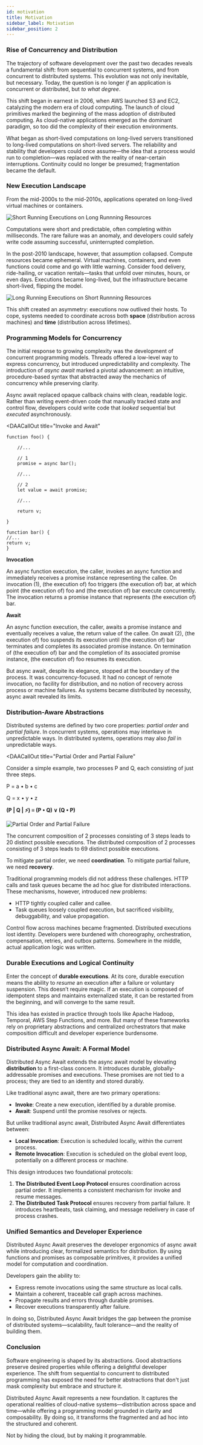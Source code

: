 ```yaml
---
id: motivation
title: Motivation
sidebar_label: Motivation
sidebar_position: 2
---
```



<DAACallOut title="Historical context and motivation for Distributed Async Await"></DAACallOut>

### Rise of Concurrency and Distribution

The trajectory of software development over the past two decades reveals a fundamental shift: from sequential to concurrent systems, and from concurrent to distributed systems.
This evolution was not only inevitable, but necessary.
Today, the question is no longer _if_ an application is concurrent or distributed, but _to what degree_.

This shift began in earnest in 2006, when AWS launched S3 and EC2, catalyzing the modern era of cloud computing.
The launch of cloud primitives marked the beginning of the mass adoption of distributed computing.
As cloud-native applications emerged as the dominant paradigm, so too did the complexity of their execution environments.

What began as short-lived computations on long-lived servers transitioned to long-lived computations on short-lived servers.
The reliability and stability that developers could once assume—the idea that a process would run to completion—was replaced with the reality of near-certain interruptions.
Continuity could no longer be presumed; fragmentation became the default.

### New Execution Landscape

From the mid-2000s to the mid-2010s, applications operated on long-lived virtual machines or containers.

<LabeledDiagram>
  <img
    src="/img/short-running-on-long-running.svg"
    alt="Short Running Executions on Long Runnning Resources"
  />
</LabeledDiagram>

Computations were short and predictable, often completing within milliseconds. The rare failure was an anomaly, and developers could safely write code assuming successful, uninterrupted completion.

In the post-2010 landscape, however, that assumption collapsed.
Compute resources became ephemeral.
Virtual machines, containers, and even functions could come and go with little warning.
Consider food delivery, ride-hailing, or vacation rentals—tasks that unfold over minutes, hours, or even days.
Executions became long-lived, but the infrastructure became short-lived, flipping the model.

<LabeledDiagram>
  <img
    src="/img/long-running-on-short-running.svg"
    alt="Long Running Executions on Short Runnning Resources"
  />
</LabeledDiagram>

This shift created an asymmetry: executions now outlived their hosts.
To cope, systems needed to coordinate across both **space** (distribution across machines) and **time** (distribution across lifetimes).

### Programming Models for Concurrency

The initial response to growing complexity was the development of concurrent programming models.
Threads offered a low-level way to express concurrency, but introduced unpredictability and complexity.
The introduction of _async await_ marked a pivotal advancement: an intuitive, procedure-based syntax that abstracted away the mechanics of concurrency while preserving clarity.

Async await replaced opaque callback chains with clean, readable logic.
Rather than writing event-driven code that manually tracked state and control flow, developers could write code that _looked_ sequential but _executed_ asynchronously.

<DAACallOut
title="Invoke and Await"
>

```text
function foo() {

    //...

    // 1
    promise = async bar();

    //...

    // 2
    let value = await promise;

    //...

    return v;

}

function bar() {
//...
return v;
}

```

**Invocation**

An async function execution, the caller, invokes an async function and immediately receives a promise instance representing the callee.
On invocation (1), (the execution of) foo triggers (the execution of) bar, at which point (the execution of) foo and (the execution of) bar execute concurrently.
The invocation returns a promise instance that represents (the execution of) bar.

**Await**

An async function execution, the caller, awaits a promise instance and eventually receives a value, the return value of the callee.
On await (2), (the execution of) foo suspends its execution until (the execution of) bar terminates and completes its associated promise instance.
On termination of (the execution of) bar and the completion of its associated promise instance, (the execution of) foo resumes its execution.

</DAACallOut>

But async await, despite its elegance, stopped at the boundary of the process. It was concurrency-focused.
It had no concept of remote invocation, no facility for distribution, and no notion of recovery across process or machine failures.
As systems became distributed by necessity, async await revealed its limits.

### Distribution-Aware Abstractions

Distributed systems are defined by two core properties: _partial order_ and _partial failure_. In concurrent systems, operations may interleave in unpredictable ways.
In distributed systems, operations may also _fail_ in unpredictable ways.

<DAACallOut
title="Partial Order and Partial Failure"
>

Consider a simple example, two processes P and Q, each consisting of just three steps.

P = a • b • c

Q = x • y • z

**(P | Q | ⚡️) ≡ (P • Q) ∨ (Q • P)**

<LabeledDiagram>
  <img
    src="/img/partial-order-partial-failure.gif"
    alt="Partial Order and Partial Failure"
  />
</LabeledDiagram>

The concurrent composition of 2 processes consisting of 3 steps leads to 20 distinct possible executions.
The distributed composition of 2 processes consisting of 3 steps leads to 69 distinct possible executions.

</DAACallOut>

To mitigate partial order, we need **coordination**.
To mitigate partial failure, we need **recovery**.

Traditional programming models did not address these challenges.
HTTP calls and task queues became the ad hoc glue for distributed interactions.
These mechanisms, however, introduced new problems:

- HTTP tightly coupled caller and callee.
- Task queues loosely coupled execution, but sacrificed visibility, debuggability, and value propagation.

Control flow across machines became fragmented.
Distributed executions lost identity.
Developers were burdened with choreography, orchestration, compensation, retries, and outbox patterns.
Somewhere in the middle, actual application logic was written.

### Durable Executions and Logical Continuity

Enter the concept of **durable executions**.
At its core, durable execution means the ability to _resume_ an execution after a failure or voluntary suspension.
This doesn’t require magic.
If an execution is composed of idempotent steps and maintains externalized state, it can be restarted from the beginning, and will converge to the same result.

This idea has existed in practice through tools like Apache Hadoop, Temporal, AWS Step Functions, and more.
But many of these frameworks rely on proprietary abstractions and centralized orchestrators that make composition difficult and developer experience burdensome.

### Distributed Async Await: A Formal Model

Distributed Async Await extends the async await model by elevating **distribution** to a first-class concern.
It introduces durable, globally-addressable promises and executions.
These promises are not tied to a process; they are tied to an identity and stored durably.

Like traditional async await, there are two primary operations:

- **Invoke**: Create a new execution, identified by a durable promise.
- **Await**: Suspend until the promise resolves or rejects.

But unlike traditional async await, Distributed Async Await differentiates between:

- **Local Invocation**: Execution is scheduled locally, within the current process.
- **Remote Invocation**: Execution is scheduled on the global event loop, potentially on a different process or machine.

This design introduces two foundational protocols:

1. **The Distributed Event Loop Protocol** ensures coordination across partial order. It implements a consistent mechanism for invoke and resume messages.
2. **The Distributed Task Protocol** ensures recovery from partial failure. It introduces heartbeats, task claiming, and message redelivery in case of process crashes.

### Unified Semantics and Developer Experience

Distributed Async Await preserves the developer ergonomics of async await while introducing clear, formalized semantics for distribution.
By using functions and promises as composable primitives, it provides a unified model for computation and coordination.

Developers gain the ability to:

- Express remote invocations using the same structure as local calls.
- Maintain a coherent, traceable call graph across machines.
- Propagate results and errors through durable promises.
- Recover executions transparently after failure.

In doing so, Distributed Async Await bridges the gap between the promise of distributed systems—scalability, fault tolerance—and the reality of building them.

### Conclusion

Software engineering is shaped by its abstractions.
Good abstractions preserve desired properties while offering a delightful developer experience.
The shift from sequential to concurrent to distributed programming has exposed the need for better abstractions that don't just mask complexity but embrace and structure it.

Distributed Async Await represents a new foundation.
It captures the operational realities of cloud-native systems—distribution across space and time—while offering a programming model grounded in clarity and composability.
By doing so, it transforms the fragmented and ad hoc into the structured and coherent.

Not by hiding the cloud, but by making it programmable.
